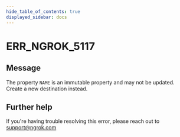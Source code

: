 ```yaml
---
hide_table_of_contents: true
displayed_sidebar: docs
---
```



# ERR_NGROK_5117

## Message

The property `NAME` is an immutable property and may not be updated. Create a new destination instead.

<ErrorDetails error="err_ngrok_5117" />

## Further help

If you're having trouble resolving this error, please reach out to [support@ngrok.com](mailto:support@ngrok.com?subject=Help%20with%20ERR_NGROK_5117)
